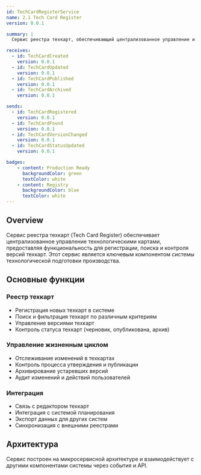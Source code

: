 ```yaml
---
id: TechCardRegisterService
name: 2.1 Tech Card Register
version: 0.0.1

summary: |
  Сервис реестра техкарт, обеспечивающий централизованное управление и поиск технологических карт

receives:
  - id: TechCardCreated
    version: 0.0.1
  - id: TechCardUpdated
    version: 0.0.1
  - id: TechCardPublished
    version: 0.0.1
  - id: TechCardArchived
    version: 0.0.1

sends:
  - id: TechCardRegistered
    version: 0.0.1
  - id: TechCardFound
    version: 0.0.1
  - id: TechCardVersionChanged
    version: 0.0.1
  - id: TechCardStatusUpdated
    version: 0.0.1

badges:
    - content: Production Ready
      backgroundColor: green
      textColor: white
    - content: Registry
      backgroundColor: blue
      textColor: white
---
```


## Overview

Сервис реестра техкарт (Tech Card Register) обеспечивает централизованное управление технологическими картами, предоставляя функциональность для регистрации, поиска и контроля версий техкарт. Этот сервис является ключевым компонентом системы технологической подготовки производства.

<NodeGraph />

## Основные функции

### Реестр техкарт
- Регистрация новых техкарт в системе
- Поиск и фильтрация техкарт по различным критериям
- Управление версиями техкарт
- Контроль статуса техкарт (черновик, опубликована, архив)

### Управление жизненным циклом
- Отслеживание изменений в техкартах
- Контроль процесса утверждения и публикации
- Архивирование устаревших версий
- Аудит изменений и действий пользователей

### Интеграция
- Связь с редактором техкарт
- Интеграция с системой планирования
- Экспорт данных для других систем
- Синхронизация с внешними реестрами

## Архитектура

Сервис построен на микросервисной архитектуре и взаимодействует с другими компонентами системы через события и API.

<EntityMap id="TechCardRegisterService" />
